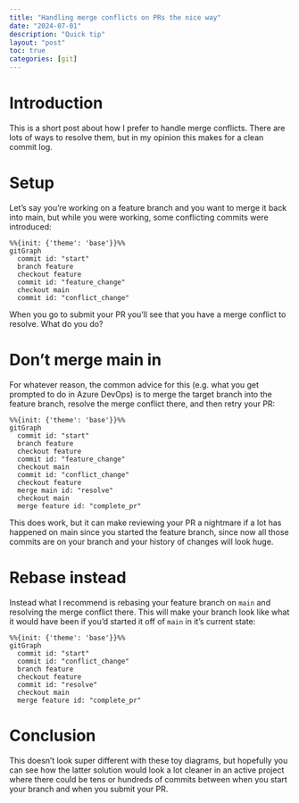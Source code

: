 ```yaml
---
title: "Handling merge conflicts on PRs the nice way"
date: "2024-07-01"
description: "Quick tip"
layout: "post"
toc: true
categories: [git]
---
```


# Introduction

This is a short post about how I prefer to handle merge conflicts.
There are lots of ways to resolve them, but in my opinion this makes for a clean
commit log.

# Setup

Let's say you're working on a feature branch and you want to merge it back into main,
but while you were working, some conflicting commits were introduced:

```mermaid
%%{init: {'theme': 'base'}}%%
gitGraph
  commit id: "start"
  branch feature
  checkout feature
  commit id: "feature_change"
  checkout main
  commit id: "conflict_change"
```

When you go to submit your PR you'll see that you have a merge conflict
to resolve. What do you do?

# Don't merge main in

For whatever reason, the common advice for this (e.g. what you get prompted to do in Azure DevOps)
is to merge the target branch into the feature branch, resolve the merge conflict there, and then
retry your PR:

```mermaid
%%{init: {'theme': 'base'}}%%
gitGraph
  commit id: "start"
  branch feature
  checkout feature
  commit id: "feature_change"
  checkout main
  commit id: "conflict_change"
  checkout feature
  merge main id: "resolve"
  checkout main
  merge feature id: "complete_pr"
```

This does work, but it can make reviewing your PR a nightmare
if a lot has happened on main since you started the feature branch,
since now all those commits are on your branch and your history of changes
will look huge.

# Rebase instead

Instead what I recommend is rebasing your feature branch on `main`
and resolving the merge conflict there. This will make your branch
look like what it would have been if you'd started it off of `main`
in it's current state:

```mermaid
%%{init: {'theme': 'base'}}%%
gitGraph
  commit id: "start"
  commit id: "conflict_change"
  branch feature
  checkout feature
  commit id: "resolve"
  checkout main
  merge feature id: "complete_pr"
```

# Conclusion

This doesn't look super different with these toy diagrams,
but hopefully you can see how the latter solution would look a lot cleaner
in an active project where there could be tens or hundreds of commits
between when you start your branch and when you submit your PR.
